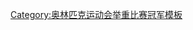 {{Navbox
|name = 奥林匹克运动会举重比赛男子雏量级冠军
|title = [[File:Olympic rings.svg|30px]] [[夏季奥林匹克运动会举重比赛]] – 雏量级
| titlestyle=background:gold;
|state = {{{state|autocollapse}}}
|above = 1948–1968：–56 kg, 1972–1992：52–56 kg, 1996：54–59 kg, 2000–2016：–56 kg, 2020–：–61 kg
| listclass = plainlist
| liststyle = text-align:left;
| list1 = {{div col|colwidth=20em}}
* [[1948年夏季奧林匹克運動會舉重比賽|1948]]：{{flagIOCathlete|[[Joseph DePietro]]|USA|1948年夏季}}
* [[1952年夏季奧林匹克運動會舉重比賽|1952]]：{{flagIOCathlete|[[Ivan Udodov]]|URS|1952年夏季}}
* [[1956年夏季奧林匹克運動會舉重比賽|1956]]：{{flagIOCathlete|[[Charles Vinci]]|USA|1956年夏季}}
* [[1960年夏季奧林匹克運動會舉重比賽|1960]]：{{flagIOCathlete|[[Charles Vinci]]|USA|1960年夏季}}
* [[1964年夏季奧林匹克運動會舉重比賽|1964]]：{{flagIOCathlete|[[Aleksey Vakhonin]]|URS|1964年夏季}}
* [[1968年夏季奧林匹克運動會舉重比賽|1968]]：{{flagIOCathlete|[[Mohammad Nassiri]]|IRN|1968年夏季}}
* [[1972年夏季奧林匹克運動會舉重比賽|1972]]：{{flagIOCathlete|[[弗尔迪·伊姆赖]]|HUN|1972年夏季}}
* [[1976年夏季奧林匹克運動會舉重比賽|1976]]：{{flagIOCathlete|[[Norair Nurikyan]]|BUL|1976年夏季}}
* [[1980年夏季奧林匹克運動會舉重比賽|1980]]：{{flagIOCathlete|[[Daniel Núñez]]|CUB|1980年夏季}}
* [[1984年夏季奧林匹克運動會舉重比賽|1984]]：{{flagIOCathlete|[[吴数德]]|CHN|1984年夏季}}
* [[1988年夏季奧林匹克運動會舉重比賽|1988]]：{{flagIOCathlete|[[Oksen Mirzoyan]]|URS|1988年夏季}}
* [[1992年夏季奧林匹克運動會舉重比賽|1992]]：{{flagIOCathlete|[[Chun Byung-kwan]]|KOR|1992年夏季}}
* [[1996年夏季奧林匹克運動會舉重比賽|1996]]：{{flagIOCathlete|[[唐灵生]]|CHN|1996年夏季}}
* [[2000年夏季奧林匹克運動會舉重比賽|2000]]：{{flagIOCathlete|[[哈利勒·穆特魯]]|TUR|2000年夏季}}
* [[2004年夏季奧林匹克運動會舉重比賽|2004]]：{{flagIOCathlete|[[哈利勒·穆特魯]]|TUR|2004年夏季}}
* [[2008年夏季奧林匹克運動會舉重比賽|2008]]：{{flagIOCathlete|[[龙清泉]]|CHN|2008年夏季}}
* [[2012年夏季奧林匹克運動會舉重比賽|2012]]：{{flagIOCathlete|[[严润哲]]|PRK|2012年夏季}}
* [[2016年夏季奧林匹克運動會舉重比賽|2016]]：{{flagIOCathlete|[[龙清泉]]|CHN|2016年夏季}}
* [[2020年夏季奧林匹克運動會舉重比賽|2020]]：{{flagIOCathlete|[[李发彬]]|CHN|2020年夏季}}
{{div col end}}
}}<noinclude>
{{collapsible option}}
[[Category:奥林匹克运动会举重比赛冠军模板]]
</noinclude>
